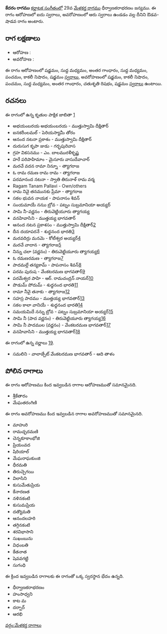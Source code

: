 {{Infobox ragam
	| name          	= కేదరం
	| synonym	    	= 
	| mela          	= 
	| chakra        	= 
	| janaka        	= 
	| type          	= ఔడవ-శాడవ
	| arohanam      	= {{svaraC|S|M1|G3|M1|P|N3|S'}} 
	| avarohanam    	= {{svaraC|S'|N3|P|M1|G3|R2|S}}
	| jeeva         	=
	| chhaya        	=
	| nyasa         	=
	| vishesha      	= 
	| equivalent  		= 
}}
{{కర్ణాటక సంగీత రాగాలు}}
'''కేదరం రాగము''' [[కర్ణాటక సంగీతం]]లో 29వ [[మేళకర్త రాగము]] ధీర్వాణకరాభరణం జన్యము.  ఈ రాగం ఆరోహణలో ఐదు స్వరాలు, అవరోహణంలో ఆరు స్వరాలు ఉండడం వల్ల దీనిని ఔడవ-షాడవ రాగం అంటారు.


==రాగ లక్షణాలు==


* ఆరోహణ : {{svaraC|S|M1|G3|M1|P|N3|S'}} 
* అవరోహణ : {{svaraC|S'|N3|P|M1|G3|R2|S}}

ఈ రాగం ఆరోహణంలో షడ్జమం, సుద్ద మధ్యమం, అంతర గాంధారం, సుద్ద మధ్యమం, పంచమం, కాకలీ నిషాదం, షడ్జమం [[స్వరాలు]], అవరోహణంలో షడ్జమం, కాకలీ నిషాదం, పంచమం, సుద్ద మధ్యమం, అంతర గాంధారం, చతుశృతి రిషభం, షడ్జమం [[స్వరాలు]] ఉంటాయి.

==రచనలు==
ఈ రాగంలో ఉన్న కృతుల పాక్షిక జాబితా [https://github.com/ssrihari/ragavardhini/blob/master/ragas/kritis.psv]
* అభయంబరయ అభయంబరయ - ముత్తుస్వామి దీక్షితార్
* ఐనకరీంలమల్ - పెరియస్యామీ తోరం
* ఆనంద నటనా ప్రకాశం - ముత్తుస్వామి దీక్షితార్
* దురుసుగ కృపా జుడు - గర్భపురివాస
* గ్రహ వికసనము - ఎం. బాలమురళీకృష్ణ
* హరే పరిపాహిమాం - మైసూరు వాసుదేవాచార్
* మరచే వదన రామా నిన్నూ - త్యాగరాజ
* ఓ రామ రమణ రామ రామ - త్యాగరాజ
* పరమానంద నటనా - స్వాతి తిరునాళ్ రామ వర్మ
* Ragam Tanam Pallavi - Own/others
* రామ నివై తనమునకు ప్రేమా - త్యాగరాజ
* సకల భువన నాయక - పాపనాసం శివన్
* సంయమాయే ననుు బ్రోవ - పట్నం సుబ్రమానియా అయ్యర్
* సామి నీ-వర్ణనం - తిరువెట్టియూరు త్యాగయ్య
* వనహివాసిని - ముత్తయ్య భాగవతార్
* ఆనంద నటన ప్రకాశసం - ముత్తుస్వామి దీక్షితార్[http://www.karnatik.com/c1420.shtml]
* దీన దయాపరనే - శుధ్ధనంద భారతి[http://www.karnatik.com/c1701.shtml]
* మరవదిర్రు మనమె - కోటీశ్వర అయ్యర్[http://www.karnatik.com/c1877.shtml]
* మరచే వాదాన - త్యాగరాజ[http://www.karnatik.com/c2549.shtml]
* నిన్ను చలా (వర్ణనం) - తిరువెట్టియూరు త్యాగయ్య[http://www.karnatik.com/c3019.shtml]
* ఓ రమణరమణ - త్యాగరాజ[http://www.karnatik.com/c2684.shtml]
* పాదమల్లే తన్యకామ్ - పాపనాసం శివన్[http://www.karnatik.com/c1605.shtml]
* పరమ పురుష - వేంకటరమణ భాగవతార్[http://www.karnatik.com/c3197.shtml]
* పరమేశ్వర పాహి - ఆర్. రామచంద్రన్ నాయర్[http://www.karnatik.com/c3117.shtml]
* పొడుమ్ పోదుమ్ - శుధ్ధనంద భారతి[http://www.karnatik.com/c1655.shtml]
* రామా నీవై తనాకు - త్యాగరాజ[http://www.karnatik.com/c2760.shtml]
* సహస్ర పాదము - ముత్తయ్య భాగవతార్[http://www.karnatik.com/c1996.shtml]
* సకల కాలా వానియే - శుధ్ధనంద భారతి[http://www.karnatik.com/c1237.shtml]
* సమయమిదే నన్ను బ్రోవ - పట్నం సుబ్రమానియా అయ్యర్[http://www.karnatik.com/c1752.shtml]
* సామి నీ (పాద వర్ణనం) - తిరువెట్టియూరు త్యాగయ్య[http://www.karnatik.com/c3027.shtml]
* సామి నీ పాదముల (వర్ణనం) - వేంకటరమణ భాగవతార్[http://www.karnatik.com/c3211.shtml]
* వనహివాసిని - ముత్తయ్య భాగవతార్[http://www.karnatik.com/c2082.shtml]

ఈ రాగంలో ఉన్న వర్ణాలు [http://www.carnatica.in/kriti/varnamlist.htm].
* సమలిని - వాలాజ్పేట్ వేంకటరమణ భాగవతార్ - ఆది తాళం




==పోలిన రాగాలు==
ఈ రాగం ఆరోహణము కింద ఇవ్వబడిన రాగాల ఆరోహణముతో సమానమైనది.
* శ్రీకేతారం
* మేఘతరంగిణి

ఈ రాగం అవరోహణము కింద ఇవ్వబడిన రాగాల అవరోహణముతో సమానమైనది.
* మాహురి
* రామచ్ఛదమణి
* చెన్నకూకాంభోజి
* ప్రియంవద
* షిరియాల్
* మేఘరాఘకుంజి
* ధీరమతి
* తిరుచ్చెగయి
* విలాసిని
* కుసుమేతుప్రియ
* కేనారణత
* నళినకంటి
* కుసుమప్రియ
* దత్యొమతి
* ఆనందలహరి
* తగ్గినకంటి
* శరవిభాసాని
* సుఖంబును
* విధంబతి
* కేతనాత
* షెవవగట్టి
* సుగంధి

ఈ క్రింద ఇవ్వబడిన రాగాలకు ఈ రాగంతో ఒక్క స్వరస్థాన భేదం ఉన్నది.
* ధీర్వాణకరాభరణం
* హంసాధ్వని
* కాట మ
* దర్బార్
* ఆరభి



[[వర్గం:మేళకర్త రాగాలు]]